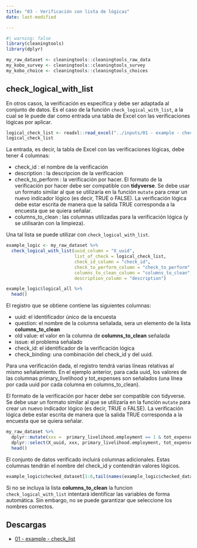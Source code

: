 ```yaml
---
title: "03 - Verificación con lista de lógicas"
date: last-modified

---
```

```r
#| warning: false
library(cleaningtools)
library(dplyr)

my_raw_dataset <- cleaningtools::cleaningtools_raw_data
my_kobo_survey <- cleaningtools::cleaningtools_survey
my_kobo_choice <- cleaningtools::cleaningtools_choices
```
## check_logical_with_list

En otros casos, la verificación es específica y debe ser adaptada al conjunto de datos. Es el caso de la función `check_logical_with_list`, a la cual se le puede dar como entrada una tabla de Excel con las verificaciones lógicas por aplicar.

```r
logical_check_list <- readxl::read_excel("../inputs/01 - example - check_list.xlsx")
logical_check_list
```

La entrada, es decir, la tabla de Excel con las verificaciones lógicas, debe tener 4 columnas:

-   check_id : el nombre de la verificación
-   description : la descripcion de la verificacion 
-   check_to_perform : la verificación por hacer. El formato de la verificación por hacer debe ser compatible con **tidyverse**. Se debe usar un formato similar al que se utilizaría en la función `mutate` para crear un nuevo indicador lógico (es decir, TRUE o FALSE). La verificación lógica debe estar escrita de manera que la salida TRUE corresponda a la encuesta que se quiera señalar.
-   columns_to_clean : las columnas utilizadas para la verificación lógica (y se utilisaràn con la limpieza).

Una tal lista se puede utilizar con  `check_logical_with_list`.

```r
example_logic <- my_raw_dataset %>% 
  check_logical_with_list(uuid_column = "X_uuid",
                          list_of_check = logical_check_list,
                          check_id_column = "check_id",
                          check_to_perform_column = "check_to_perform",
                          columns_to_clean_column = "columns_to_clean",
                          description_column = "description")
```

```r

example_logic$logical_all %>% 
  head()
```

El registro que se obtiene contiene las siguientes columnas:

-   uuid: el identificador único de la encuesta
-   question: el nombre de la columna señalada, sera un elemento de la lista **columns_to_clean**
-   old value: el valor en la columna de **columns_to_clean** señalada
-   issue: el problema señalado
-   check_id: el identificador de la verificación lógica
-   check_binding: una combinación del check_id y del uuid.

Para una verificación dada, el registro tendrá varias líneas relativas al mismo señalamiento. En el ejemplo anterior, para cada uuid, los valores de las columnas primary_livelihood y tot_expenses son señalados (una línea por cada uuid por cada columna en columns_to_clean).

El formato de la verificación por hacer debe ser compatible con tidyverse. Se debe usar un formato similar al que se utilizaría en la función `mutate` para crear un nuevo indicador lógico (es decir, TRUE o FALSE). La verificación lógica debe estar escrita de manera que la salida TRUE corresponda a la encuesta que se quiera señalar.
```r
my_raw_dataset %>% 
  dplyr::mutate(xxx =  primary_livelihood.employment == 1 & tot_expenses < 200000) %>% 
  dplyr::select(X_uuid, xxx, primary_livelihood.employment, tot_expenses) %>% 
  head()
```

El conjunto de datos verificado incluirá columnas adicionales. Estas columnas tendrán el nombre del check_id y contendrán valores lógicos.

```r
example_logic$checked_dataset[1:6,tail(names(example_logic$checked_dataset))]
```

::: {.callout-note .column-margin}
Si no se incluya la lista **columns_to_clean** la funcion `check_logical_with_list` intentará identificar las variables de forma automática. Sin embargo, no se puede garantizar que seleccione los nombres correctos.
:::

## Descargas

- [01 - example - check_list](../inputs/01 - example - check_list.xlsx)
